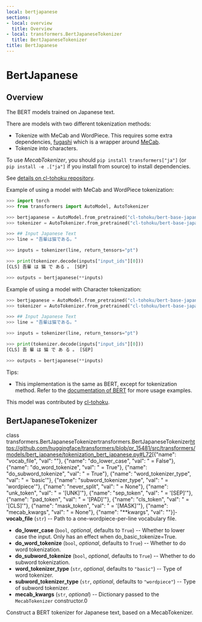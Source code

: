 ```yaml
---
local: bertjapanese
sections:
- local: overview
  title: Overview
- local: transformers.BertJapaneseTokenizer
  title: BertJapaneseTokenizer
title: BertJapanese
---
```

<script>
</script>
<!--Copyright 2020 The HuggingFace Team. All rights reserved.

Licensed under the Apache License, Version 2.0 (the "License"); you may not use this file except in compliance with
the License. You may obtain a copy of the License at

http://www.apache.org/licenses/LICENSE-2.0

Unless required by applicable law or agreed to in writing, software distributed under the License is distributed on
an "AS IS" BASIS, WITHOUT WARRANTIES OR CONDITIONS OF ANY KIND, either express or implied. See the License for the
specific language governing permissions and limitations under the License.
-->

<h1 id="bertjapanese">BertJapanese</h1>

<h2 id="overview">Overview</h2>

The BERT models trained on Japanese text.

There are models with two different tokenization methods:

- Tokenize with MeCab and WordPiece. This requires some extra dependencies, [fugashi](https://github.com/polm/fugashi) which is a wrapper around [MeCab](https://taku910.github.io/mecab/).
- Tokenize into characters.

To use *MecabTokenizer*, you should `pip install transformers["ja"]` (or `pip install -e .["ja"]` if you install
from source) to install dependencies.

See [details on cl-tohoku repository](https://github.com/cl-tohoku/bert-japanese).

Example of using a model with MeCab and WordPiece tokenization:

```python
>>> import torch
>>> from transformers import AutoModel, AutoTokenizer

>>> bertjapanese = AutoModel.from_pretrained("cl-tohoku/bert-base-japanese")
>>> tokenizer = AutoTokenizer.from_pretrained("cl-tohoku/bert-base-japanese")

>>> ## Input Japanese Text
>>> line = "吾輩は猫である。"

>>> inputs = tokenizer(line, return_tensors="pt")

>>> print(tokenizer.decode(inputs["input_ids"][0]))
[CLS] 吾輩 は 猫 で ある 。 [SEP]

>>> outputs = bertjapanese(**inputs)
```

Example of using a model with Character tokenization:

```python
>>> bertjapanese = AutoModel.from_pretrained("cl-tohoku/bert-base-japanese-char")
>>> tokenizer = AutoTokenizer.from_pretrained("cl-tohoku/bert-base-japanese-char")

>>> ## Input Japanese Text
>>> line = "吾輩は猫である。"

>>> inputs = tokenizer(line, return_tensors="pt")

>>> print(tokenizer.decode(inputs["input_ids"][0]))
[CLS] 吾 輩 は 猫 で あ る 。 [SEP]

>>> outputs = bertjapanese(**inputs)
```

Tips:

- This implementation is the same as BERT, except for tokenization method. Refer to the [documentation of BERT](bert) for more usage examples.

This model was contributed by [cl-tohoku](https://huggingface.co/cl-tohoku).

<h2 id="transformers.BertJapaneseTokenizer">BertJapaneseTokenizer</h2>

<div class="docstring">

<docstring><name>class transformers.BertJapaneseTokenizer</name><anchor>transformers.BertJapaneseTokenizer</anchor><source>https://github.com/huggingface/transformers/blob/pr_15481/src/transformers/models/bert_japanese/tokenization_bert_japanese.py#L72</source><parameters>[{"name": "vocab_file", "val": ""}, {"name": "do_lower_case", "val": " = False"}, {"name": "do_word_tokenize", "val": " = True"}, {"name": "do_subword_tokenize", "val": " = True"}, {"name": "word_tokenizer_type", "val": " = 'basic'"}, {"name": "subword_tokenizer_type", "val": " = 'wordpiece'"}, {"name": "never_split", "val": " = None"}, {"name": "unk_token", "val": " = '[UNK]'"}, {"name": "sep_token", "val": " = '[SEP]'"}, {"name": "pad_token", "val": " = '[PAD]'"}, {"name": "cls_token", "val": " = '[CLS]'"}, {"name": "mask_token", "val": " = '[MASK]'"}, {"name": "mecab_kwargs", "val": " = None"}, {"name": "**kwargs", "val": ""}]</parameters><paramsdesc>- **vocab_file** (`str`) --
  Path to a one-wordpiece-per-line vocabulary file.
- **do_lower_case** (`bool`, *optional*, defaults to `True`) --
  Whether to lower case the input. Only has an effect when do_basic_tokenize=True.
- **do_word_tokenize** (`bool`, *optional*, defaults to `True`) --
  Whether to do word tokenization.
- **do_subword_tokenize** (`bool`, *optional*, defaults to `True`) --
  Whether to do subword tokenization.
- **word_tokenizer_type** (`str`, *optional*, defaults to `"basic"`) --
  Type of word tokenizer.
- **subword_tokenizer_type** (`str`, *optional*, defaults to `"wordpiece"`) --
  Type of subword tokenizer.
- **mecab_kwargs** (`str`, *optional*) --
  Dictionary passed to the `MecabTokenizer` constructor.</paramsdesc><paramgroups>0</paramgroups></docstring>

Construct a BERT tokenizer for Japanese text, based on a MecabTokenizer.




</div>
